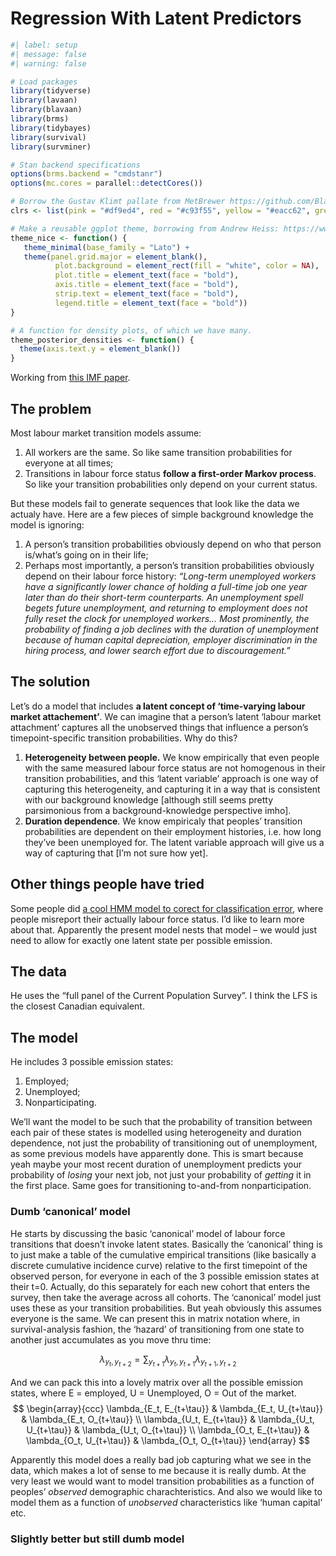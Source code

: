 # Regression With Latent Predictors

```r
#| label: setup
#| message: false
#| warning: false

# Load packages
library(tidyverse)
library(lavaan)
library(blavaan)
library(brms)
library(tidybayes)
library(survival)
library(survminer)

# Stan backend specifications
options(brms.backend = "cmdstanr")
options(mc.cores = parallel::detectCores())

# Borrow the Gustav Klimt pallate from MetBrewer https://github.com/BlakeRMills/MetBrewer/blob/main/R/PaletteCode.R
clrs <- list(pink = "#df9ed4", red = "#c93f55", yellow = "#eacc62", green = "#469d76", blue = "#3c4b99", purple = "#924099")

# Make a reusable ggplot theme, borrowing from Andrew Heiss: https://www.andrewheiss.com/blog/2022/05/20/marginalia/
theme_nice <- function() {
   theme_minimal(base_family = "Lato") +
   theme(panel.grid.major = element_blank(),
          plot.background = element_rect(fill = "white", color = NA),
          plot.title = element_text(face = "bold"),
          axis.title = element_text(face = "bold"),
          strip.text = element_text(face = "bold"),
          legend.title = element_text(face = "bold"))
}

# A function for density plots, of which we have many.
theme_posterior_densities <- function() {
  theme(axis.text.y = element_blank()) 
}

```

Working from [this IMF paper](https://www.imf.org/en/Publications/WP/Issues/2019/12/20/Labor-Market-Dynamics-A-Hidden-Markov-Approach-48798).

## The problem {.unnumbered}

Most labour market transition models assume:

1. All workers are the same. So like same transition probabilities for everyone at all times;
2. Transitions in labour force status **follow a first-order Markov process**. So like your transition probabilities only depend on your current status.

But these models fail to generate sequences that look like the data we actualy have. Here are a few pieces of simple background knowledge the model is ignoring:

1. A person's transition probabilities obviously depend on who that person is/what's going on in their life;
2. Perhaps most importantly, a person's transition probabilities obviously depend on their labour force history: _"Long-term unemployed workers have a significantly lower chance of holding a full-time job one year later than do their short-term counterparts. An unemployment spell begets future unemployment, and returning to employment does not fully reset the clock for unemployed workers... Most prominently, the
probability of finding a job declines with the duration of unemployment because of human capital depreciation, employer discrimination in the hiring process, and lower search effort due to discouragement."_

## The solution

Let's do a model that includes **a latent concept of 'time-varying labour market attachement'**. We can imagine that a person's latent 'labour market attachment' captures all the unobserved things that influence a person's timepoint-specific transition probabilities. Why do this?

1. **Heterogeneity between people.** We know empirically that even people with the same measured labour force status are not homogenous in their transition probabilities, and this 'latent variable' approach is one way of capturing this heterogeneity, and capturing it in a way that is consistent with our background knowledge [although still seems pretty parsimonious from a background-knowledge perspective imho].
2. **Duration dependence**. We know empiricaly that peoples' transition probabilities are dependent on their employment histories, i.e. how long they've been unemployed for. The latent variable approach will give us a way of capturing that [I'm not sure how yet].

## Other things people have tried

Some people did [a cool HMM model to corect for classification error](https://www.aeaweb.org/articles?id=10.1257/aer.103.2.1054), where people misreport their actually labour force status. I'd like to learn more about that. Apparently the present model nests that model -- we would just need to allow for exactly one latent state per possible emission. 

## The data

He uses the "full panel of the Current Population Survey". I think the LFS is the closest Canadian equivalent. 

## The model

He includes 3 possible emission states: 

1. Employed;
2. Unemployed;
3. Nonparticipating.

We'll want the model to be such that the probability of transition between each pair of these states is modelled using heterogeneity and duration dependence, not just the probability of transitioning out of unemployment, as some previous models have apparently done. This is smart because yeah maybe your most recent duration of unemployment predicts your probability of _losing_ your next job, not just your probability of _getting_ it in the first place. Same goes for transitioning to-and-from nonparticipation. 

### Dumb 'canonical' model
He starts by discussing the basic 'canonical' model of labour force transitions that doesn't invoke latent states. Basically the 'canonical' thing is to just make a table of the cumulative empirical transitions (like basically a discrete cumulative incidence curve) relative to the first timepoint of the observed person, for everyone in each of the 3 possible emission states at their t=0. Actually, do this separately for each new cohort that enters the survey, then take the average across all cohorts. The 'canonical' model just uses these as your transition probabilities. But yeah obviously this assumes everyone is the same. We can present this in matrix notation where, in survival-analysis fashion, the 'hazard' of transitioning from one state to another just accumulates as you move thru time:

$$
\lambda_{y_t, y_{t+2}} = \sum_{y_{t+1}} \lambda_{y_t, y_{t+1}} \lambda_{y_{t+1}, y_{t+2}}
$$

And we can pack this into a lovely matrix over all the possible emission states, where E = employed, U = Unemployed, O = Out of the market.
$$
\begin{array}{ccc}
\lambda_{E_t, E_{t+\tau}} & \lambda_{E_t, U_{t+\tau}} & \lambda_{E_t, O_{t+\tau}} \\
\lambda_{U_t, E_{t+\tau}} & \lambda_{U_t, U_{t+\tau}} & \lambda_{U_t, O_{t+\tau}} \\
\lambda_{O_t, E_{t+\tau}} & \lambda_{O_t, U_{t+\tau}} & \lambda_{O_t, O_{t+\tau}}
\end{array}
$$

Apparently this model does a really bad job capturing what we see in the data, which makes a lot of sense to me because it is really dumb. At the very least we would want to model transition probabilities as a function of peoples' _observed_ demographic charachteristics. And also we would like to model them as a function of _unobserved_ characteristics like 'human capital' etc.

### Slightly better but still dumb model




